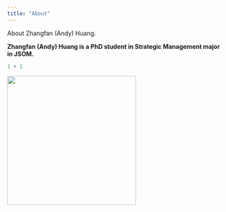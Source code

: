 ```yaml
---
title: "About"
---
```


About Zhangfan (Andy) Huang.

**Zhangfan (Andy) Huang is a PhD student in Strategic Management major in JSOM.**

```r
1 + 1
```

![](Screenshot1.png){width="300" fig-align="center"}

